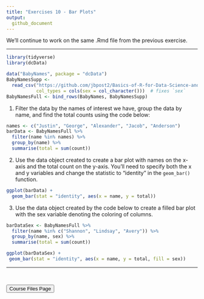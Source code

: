 ```yaml
---
title: "Exercises 10 - Bar Plots"
output:
  github_document
---
```


We'll continue to work on the same .Rmd file from the previous exercise.    

<hr> 

```r
library(tidyverse)
library(dcData)

data("BabyNames", package = "dcData")
BabyNamesSupp <- 
  read_csv("https://github.com/jbpost2/Basics-of-R-for-Data-Science-and-Statistics/raw/master/datasets/BabyNamesSupp.csv",
           col_types = cols(sex = col_character()))  # fixes `sex`
BabyNamesFull <- bind_rows(BabyNames, BabyNamesSupp)
```


1. Filter the data by the names of interest we have, group the data by name, and find the total counts using the code below:


```r
names <- c("Justin", "George", "Alexander", "Jacob", "Anderson")
barData <- BabyNamesFull %>%
  filter(name %in% names) %>% 
  group_by(name) %>%
  summarise(total = sum(count))
```



2. Use the data object created to create a bar plot with names on the x-axis and the total count on the y-axis.  You'll need to specify both the x and y variables  and change the statistic to "identity" in the `geom_bar()` function.  

```r
ggplot(barData) +
  geom_bar(stat = "identity", aes(x = name, y = total)) 
```

3.  Use the data object created by the code below to create a filled bar plot with the sex variable denoting the coloring of columns.

```r
barDataSex <- BabyNamesFull %>%
  filter(name %in% c("Shannon", "Lindsay", "Avery")) %>% 
  group_by(name, sex) %>%
  summarise(total = sum(count))
```

```r
ggplot(barDataSex) +
 geom_bar(stat = "identity", aes(x = name, y = total, fill = sex)) 
```
<hr>

<br>

<a href = "https://jbpost2.github.io/Basics-of-R-for-Data-Science-and-Statistics/CourseFiles.html"><button type="button">Course Files Page</button></a>
